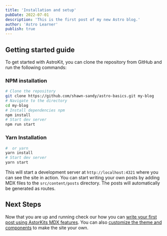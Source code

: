 ```yaml
---
title: 'Installation and setup'
pubDate: 2022-07-01
description: 'This is the first post of my new Astro blog.'
author: 'Astro Learner'
publish: true
---
```


## Getting started guide

To get started with AstroKit, you can clone the repository from GitHub and run the following commands:

### NPM installation

```bash
# Clone the repository
git clone https://github.com/shawn-sandy/astro-basics.git my-blog
# Navigate to the directory
cd my-blog
# Install dependencies npm
npm install
# Start dev server
npm run start

```

### Yarn Installation

```bash
#  or yarn
yarn install
# Start dev server
yarn start
```

This will start a development server at `http://localhost:4321` where you can see the site in action. You can start writing your own posts by adding MDX files to the `src/content/posts` directory. The posts will automatically be generated as routes.

## Next Steps

Now that you are up and running check our how you can [write your first post using AstorKits MDX features](/docs/1-writing-posts). You can also [customize the theme and components](/docs/2-customizing) to make the site your own.
